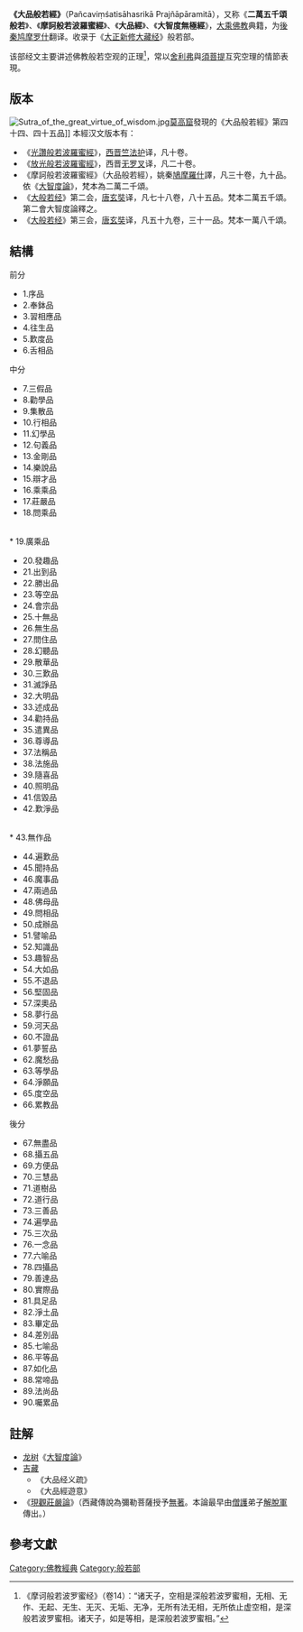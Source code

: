 {{佛教}}

'''《大品般若經》'''（Pañcaviṃśatisāhasrikā Prajñāpāramitā），又称《'''二萬五千頌般若'''》、《'''摩訶般若波羅蜜經'''》、《'''大品經'''》、《'''大智度無極經'''》，[[大乘佛教|大乘佛教]]典籍，为[[後秦|後秦]][[鸠摩罗什|鸠摩罗什]]翻译。收录于《[[大正新修大藏经|大正新修大藏经]]》般若部。

该部经文主要讲述佛教般若空观的正理<ref>《摩诃般若波罗蜜经》（卷14）：“诸天子，空相是深般若波罗蜜相，无相、无作、无起、无生、无灭、无垢、无净，无所有法无相，无所依止虚空相，是深般若波罗蜜相。诸天子，如是等相，是深般若波罗蜜相。”</ref>，常以[[舍利弗|舍利弗]]與[[須菩提|須菩提]]互究空理的情節表現。

== 版本 ==
[[File:Sutra_of_the_great_virtue_of_wisdom.jpg|thumb]][[莫高窟|莫高窟]]發現的《大品般若經》第四十四、四十五品]]
{{main|大般若经}}
本經汉文版本有：
* 《[[光讚般若波羅蜜經|光讚般若波羅蜜經]]》，[[西晋|西晋]][[竺法护|竺法护]]译，凡十卷。
* 《[[放光般若波羅蜜經|放光般若波羅蜜經]]》，西晋[[无罗叉|无罗叉]]译，凡二十卷。
* 《摩訶般若波羅蜜經》（大品般若經），姚秦[[鳩摩羅什|鳩摩羅什]]譯，凡三十卷，九十品。依《[[大智度論|大智度論]]》，梵本為二萬二千頌。
* 《[[大般若经|大般若经]]》第二会，[[唐|唐]][[玄奘|玄奘]]译，凡七十八卷，八十五品。梵本二萬五千頌。第二會大智度論釋之。
* 《[[大般若经|大般若经]]》第三会，[[唐|唐]][[玄奘|玄奘]]译，凡五十九卷，三十一品。梵本一萬八千頌。

== 結構==
{{MultiCol}}
前分
* 1.序品
* 2.奉鉢品
* 3.習相應品
* 4.往生品
* 5.歎度品
* 6.舌相品
中分
* 7.三假品
* 8.勸學品
* 9.集散品
* 10.行相品
* 11.幻學品
* 12.句義品
* 13.金剛品
* 14.樂說品
* 15.辯才品
* 16.乘乘品
* 17.莊嚴品
* 18.問乘品
{{Multicol-break}}
<br/>
* 19.廣乘品
* 20.發趣品
* 21.出到品
* 22.勝出品
* 23.等空品
* 24.會宗品
* 25.十無品
* 26.無生品
* 27.問住品
* 28.幻聽品
* 29.散華品
* 30.三歎品
* 31.滅諍品
* 32.大明品
* 33.述成品
* 34.勸持品
* 35.遣異品
* 36.尊導品
* 37.法稱品
* 38.法施品
* 39.隨喜品
* 40.照明品
* 41.信毀品
* 42.歎淨品
{{Multicol-break}}
<br/>
* 43.無作品
* 44.遍歎品
* 45.聞持品
* 46.魔事品
* 47.兩過品
* 48.佛母品 
* 49.問相品
* 50.成辦品
* 51.譬喻品
* 52.知識品
* 53.趣智品
* 54.大如品
* 55.不退品
* 56.堅固品
* 57.深奧品
* 58.夢行品
* 59.河天品
* 60.不證品
* 61.夢誓品
* 62.魔愁品
* 63.等學品
* 64.淨願品
* 65.度空品
* 66.累教品
{{Multicol-break}}
後分
* 67.無盡品
* 68.攝五品
* 69.方便品
* 70.三慧品
* 71.道樹品
* 72.道行品
* 73.三善品
* 74.遍學品
* 75.三次品
* 76.一念品
* 77.六喻品
* 78.四攝品
* 79.善達品
* 80.實際品
* 81.具足品
* 82.淨土品
* 83.畢定品
* 84.差別品
* 85.七喻品
* 86.平等品
* 87.如化品 
* 88.常啼品
* 89.法尚品
* 90.囑累品
{{Multicol-end}}
== 註解==
* [[龙树|龙树]]《[[大智度論|大智度論]]》
* [[吉藏|吉藏]]
**《大品经义疏》
**《大品經遊意》
* 《[[現觀莊嚴論|現觀莊嚴論]]》（西藏傳說為彌勒菩薩授予[[無著|無著]]。本論最早由[[僧護_(中觀派)|僧護]]弟子[[解脫軍|解脫軍]]傳出。）

== 參考文獻==
{{reflist|2}}

[[Category:佛教經典|Category:佛教經典]]
[[Category:般若部|Category:般若部]]